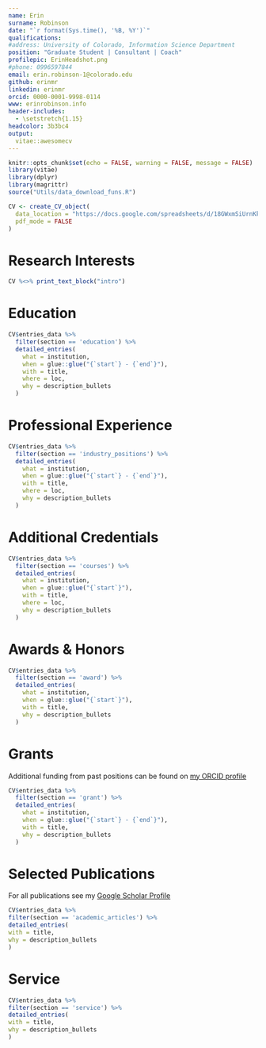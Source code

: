 ```yaml
---
name: Erin
surname: Robinson
date: "`r format(Sys.time(), '%B, %Y')`"
qualifications: 
#address: University of Colorado, Information Science Department
position: "Graduate Student | Consultant | Coach"
profilepic: ErinHeadshot.png
#phone: 0996597844
email: erin.robinson-1@colorado.edu
github: erinmr
linkedin: erinmr
orcid: 0000-0001-9998-0114
www: erinrobinson.info
header-includes:
  - \setstretch{1.15}
headcolor: 3b3bc4
output: 
  vitae::awesomecv
---
```



```r
knitr::opts_chunk$set(echo = FALSE, warning = FALSE, message = FALSE)
library(vitae)
library(dplyr)
library(magrittr)
source("Utils/data_download_funs.R")

CV <- create_CV_object(
  data_location = "https://docs.google.com/spreadsheets/d/18GWxmSiUrnKkuzshEAek-gAo68B-c6tNXGbE7a9fz18/edit?usp=sharing",  
  pdf_mode = FALSE
)
```

\vspace*{0.5cm}
# Research Interests
```r
CV %<>% print_text_block("intro") 
```

# Education

```r
CV$entries_data %>% 
  filter(section == 'education') %>% 
  detailed_entries(
    what = institution,
    when = glue::glue("{`start`} - {`end`}"),
    with = title,
    where = loc,
    why = description_bullets
  )
```

# Professional Experience

```r
CV$entries_data %>% 
  filter(section == 'industry_positions') %>% 
  detailed_entries(
    what = institution,
    when = glue::glue("{`start`} - {`end`}"),
    with = title,
    where = loc,
    why = description_bullets
  )
```

# Additional Credentials

```r
CV$entries_data %>% 
  filter(section == 'courses') %>% 
  detailed_entries(
    what = institution,
    when = glue::glue("{`start`}"),
    with = title,
    where = loc,
    why = description_bullets
  )
```

# Awards & Honors

```r
CV$entries_data %>% 
  filter(section == 'award') %>% 
  detailed_entries(
    what = institution,
    when = glue::glue("{`start`}"),
    with = title,
    why = description_bullets
  )
```

# Grants
Additional funding from past positions can be found on [my ORCID profile](https://orcid.org/0000-0001-9998-0114)

```r
CV$entries_data %>% 
  filter(section == 'grant') %>% 
  detailed_entries(
    what = institution,
    when = glue::glue("{`start`} - {`end`}"),
    with = title,
    why = description_bullets
  )
```

# Selected Publications 
For all publications see my [Google Scholar Profile](https://scholar.google.com/citations?user=PfGu6vEAAAAJ&hl=en&oi=sra) 
```r
CV$entries_data %>%
filter(section == 'academic_articles') %>%
detailed_entries(
with = title,
why = description_bullets
)
```

# Service

```r
CV$entries_data %>%
filter(section == 'service') %>%
detailed_entries(
with = title,
why = description_bullets
)
```